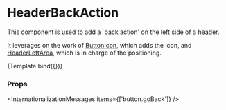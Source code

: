 
<Meta title="Components/Header/HeaderBackAction" component={HeaderBackAction} />

# HeaderBackAction

This component is used to add a `back action' on the left side of a header.

It leverages on the work of [ButtonIcon](/docs/components-button-buttonicon--docs), which adds the icon, and [HeaderLeftArea](/docs/components-header-headerleftarea--docs), which is in charge of the positioning.


<Canvas>
  <Story
    name="Default"
    args={{ icon: 'Default' }}
    argTypes={{
      icon: {
        options: ['Default', 'Close'],
        mapping: {
          Default: undefined,
          Close: IconCloseOutlinedFilled,
        },
        control: { type: 'select' },
      },
      onClick: { control: false },
    }}
  >
    {Template.bind({})}
  </Story>
</Canvas>

### Props

<ArgsTable story="Default" />

<InternationalizationMessages items={['button.goBack']} />
